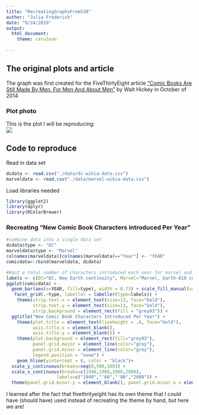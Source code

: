 ---
title: "RecreatingGraphsFrom538"
author: "Julia Frederick"
date: "9/24/2019"
output: 
  html_document:
    theme: cerulean
  
---

## The original plots and article
The graph was first created for the FiveThirtyEight article ["Comic Books Are Still Made By Men, For Men And About Men"](https://fivethirtyeight.com/features/women-in-comic-books/) by Walt Hickey in October of 2014

### Plot photo
This is the plot I will be reproducing:  
![](./pictures/hickey-feature-comics-11.png)

## Code to reproduce
Read in data set
```{r}
dcdata <- read.csv("./data/dc-wikia-data.csv")
marveldata <- read.csv("./data/marvel-wikia-data.csv")
```

Load libraries needed
```{r}
library(ggplot2)
library(dplyr)
library(RColorBrewer)
```

### Recreating "New Comic Book Characters introduced Per Year"
```{r}
#combine data into a single data set 
dcdata$type <- "DC"
marveldata$type <- "Marvel"
colnames(marveldata)[colnames(marveldata)=="Year"] <- "YEAR"
comicdata<-rbind(marveldata, dcdata)

#Want a total number of characters introduced each year for marvel and dc separately
labels <- c(DC="DC, New Earth continuity", Marvel="Marvel, Earth-616 continuity") 
ggplot(comicdata) + 
  geom_bar(aes(x=YEAR, fill=type), width = 0.73) + scale_fill_manual(values=c("steelblue1", "orangered")) +
   facet_grid(.~type, labeller = labeller(type=labels)) +
    theme(strip.text.x = element_text(size=13, face="bold"),
          strip.text.y = element_text(size=13, face="bold"),
          strip.background = element_rect(fill = "grey93")) +
  ggtitle("New Comic Book Characters Introduced Per Year") +
    theme(plot.title = element_text(lineheight = .8, face="bold"),
          axis.title.x = element_blank(),
          axis.title.y = element_blank()) +
    theme(plot.background = element_rect(fill="grey93"),
          panel.grid.major = element_line(color="grey"),
          panel.grid.minor = element_line(color="grey"),
          legend.position = "none") +
    geom_hline(yintercept = 0, color = "black")+
  scale_y_continuous(breaks=seq(0,500,100)) +
  scale_x_continuous(breaks=c(1940,1960,1980,2000),
                   labels=c("1940","'60","'80","2000")) +
  theme(panel.grid.minor.y = element_blank(), panel.grid.minor.x = element_blank())

```

I learned after the fact that fivethrityeight has its own theme that I could have (should have) used instead of recreating the theme by hand, but here we are!